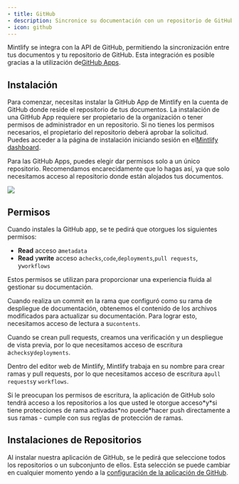 ```yaml
---
- title: GitHub
- description: Sincronice su documentación con un repositorio de GitHub
- icon: github
---
```


Mintlify se integra con la API de GitHub, permitiendo la sincronización entre tus documentos y tu repositorio de GitHub. Esta integración es posible gracias a la utilización de[GitHub Apps](https://docs.github.com/en/developers/apps/getting-started-with-apps/about-apps#about-github-apps).

## Instalación

Para comenzar, necesitas instalar la GitHub App de Mintlify en la cuenta de GitHub donde reside el repositorio de tus documentos. La instalación de una GitHub App requiere ser propietario de la organización o tener permisos de administrador en un repositorio. Si no tienes los permisos necesarios, el propietario del repositorio deberá aprobar la solicitud. Puedes acceder a la página de instalación iniciando sesión en el[Mintlify dashboard](https://dashboard.mintlify.com).

Para las GitHub Apps, puedes elegir dar permisos solo a un único repositorio. Recomendamos encarecidamente que lo hagas así, ya que solo necesitamos acceso al repositorio donde están alojados tus documentos.

<Frame>
  <img className="h-80" src="/images/github/select-repos.png" />
</Frame>

## Permisos

Cuando instales la GitHub app, se te pedirá que otorgues los siguientes permisos:

* **Read** acceso a`metadata`
* **Read** y**write** acceso a`checks`,`code`,`deployments`,`pull requests`, y`workflows`

Estos permisos se utilizan para proporcionar una experiencia fluida al gestionar su documentación.

Cuando realiza un commit en la rama que configuró como su rama de despliegue de documentación, obtenemos el contenido de los archivos modificados para actualizar su documentación. Para lograr esto, necesitamos acceso de lectura a su`contents`.

Cuando se crean pull requests, creamos una verificación y un despliegue de vista previa, por lo que necesitamos acceso de escritura a`checks`y`deployments`.

Dentro del editor web de Mintlify, Mintlify trabaja en su nombre para crear ramas y pull requests, por lo que necesitamos acceso de escritura a`pull requests`y
`workflows`.

<Info>
  Si le preocupan los permisos de escritura, la aplicación de GitHub solo tendrá acceso a los repositorios a los que usted le otorgue acceso*y*si tiene protecciones de rama activadas*no puede*hacer push directamente a sus ramas - cumple con sus reglas de protección de ramas.
</Info>

## Instalaciones de Repositorios

Al instalar nuestra aplicación de GitHub, se le pedirá que seleccione todos los repositorios o un subconjunto de ellos. Esta selección se puede cambiar en cualquier momento yendo a la
[configuración de la aplicación de GitHub](https://github.com/apps/mintlify/installations/new).
